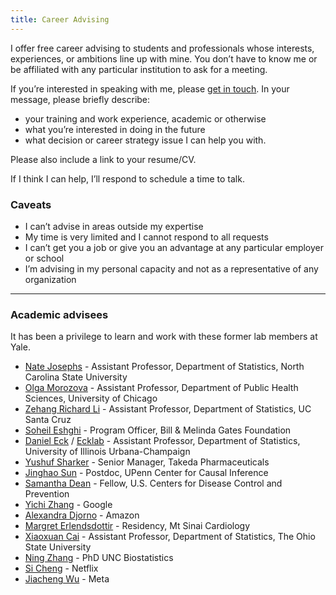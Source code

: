 ```yaml
---
title: Career Advising
---
```


I offer free career advising to students and professionals whose interests, experiences, or ambitions line up with mine. You don't have to know me or be affiliated with any particular institution to ask for a meeting.  

If you're interested in speaking with me, please [get in touch](/contact). In your message, please briefly describe:

- your training and work experience, academic or otherwise
- what you're interested in doing in the future 
- what decision or career strategy issue I can help you with. 

Please also include a link to your resume/CV. 

If I think I can help, I'll respond to schedule a time to talk. 


### Caveats 

- I can't advise in areas outside my expertise
- My time is very limited and I cannot respond to all requests
- I can't get you a job or give you an advantage at any particular employer or school
- I'm advising in my personal capacity and not as a representative of any organization

---

### Academic advisees

It has been a privilege to learn and work with these former lab members at Yale. 

* [Nate Josephs](https://njosephs.com/) - Assistant Professor, Department of Statistics, North Carolina State University
* [Olga Morozova](https://www.omorozova.com) - Assistant Professor, Department of Public Health Sciences, University of Chicago
* [Zehang Richard Li](http://zehangli.com) - Assistant Professor, Department of Statistics, UC Santa Cruz
* [Soheil Eshghi](http://www.soheileshghi.com/) - Program Officer, Bill &amp; Melinda Gates Foundation
* [Daniel Eck](https://stat.illinois.edu/directory/profile/dje13) / [Ecklab](https://ecklab.github.io/) - Assistant Professor, Department of Statistics, University of Illinois Urbana-Champaign
* [Yushuf Sharker](https://scholar.google.com/citations?user=VmPoWT8AAAAJ&hl=en) - Senior Manager, Takeda Pharmaceuticals
* [Jinghao Sun](https://jinghao-sun.github.io/) - Postdoc, UPenn Center for Causal Inference
* [Samantha Dean](https://sammigd.github.io/) - Fellow, U.S. Centers for Disease Control and Prevention
* [Yichi Zhang](https://medicine.yale.edu/profile/yichi_zhang_yz928/) - Google 
* [Alexandra Djorno](https://statistics.yale.edu/people/alexandra-djorno) - Amazon
* [Margret Erlendsdottir](https://medicine.yale.edu/profile/margret_erlendsdottir/) - Residency, Mt Sinai Cardiology
* [Xiaoxuan Cai](https://xiaoxuan-cai.github.io) - Assistant Professor, Department of Statistics, The Ohio State University
* [Ning Zhang](https://www.linkedin.com/in/ning-zhang-264342198/) - PhD UNC Biostatistics
* [Si Cheng](https://chengs94.github.io/) - Netflix
* [Jiacheng Wu](https://www.biostat.washington.edu/people/jiacheng-wu) - Meta


